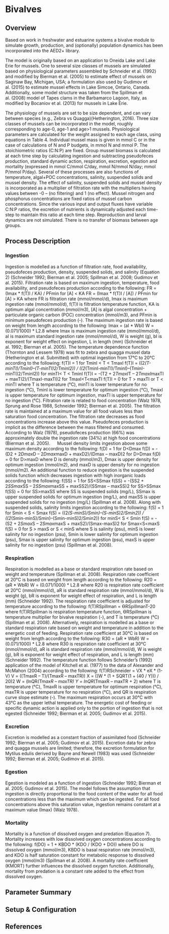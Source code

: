 # Bivalves

## Overview 
Based on work in freshwater and estuarine systems a bivalve module to simulate growth, production, and (optionally) population dynamics has been incorporated into the AED2+ library.

The model is originally based on an application to Oneida Lake and Lake Erie for mussels. One to several size classes of mussels are simulated based on physiological parameters assembled by Schneider et al. (1992) and modified by Bierman et al. (2005) to estimate effect of mussels on Saginaw Bay, Michigan, USA; a formulation also used by Gudimov et al. (2015) to estimate mussel effects in Lake Simcoe, Ontario, Canada.  Additionally, some model structure was taken from the Spillman et al. (2008) model of Tapes clams in the Barbamarco Lagoon, Italy, as modified by Bocaniov et al. (2013) for mussels in Lake Erie. 

The physiology of mussels are set to be size dependent, and can vary between species (e.g., Zebra vs Quagga)(Hetherington, 2016).  Three size classes of mussels can be incorporated in the model, roughly corresponding to age-0, age-1 and age>1 mussels.  Physiological parameters are calculated for the weight assigned to each age class, using equations in Table 4.  Individual mussel mass is given in mmol C or in the case of calculations of N and P budgets, in mmol N and mmol P.  The stoichiometric ratios (C:N:P) are fixed.  Group mussel biomass is calculated at each time step by calculating ingestion and subtracting pseudofeces production, standard dynamic action, respiration, excretion, egestion and mortality (expressed in mmol C/mmol C/day, mmol N/mmol N/day; mmol P/mmol P/day).  Several of these processes are also functions of temperature, algal+POC concentrations, salinity, suspended solids and mussel density.  The effect of salinity, suspended solids and mussel density is incorporated as a multiplier of filtration rate with the multipliers having values between -0 – (no filtering) and 1 (no effect). Mussel nitrogen and phosphorus concentrations are fixed ratios of mussel carbon concentrations. Since the various input and output fluxes have variable C:N:P ratios, the excretion of nutrients is dynamically adjusted each time-step to maintain this ratio at each time step.  Reproduction and larval dynamics are not simulated.  There is no transfer of biomass between age groups.

## Process Description

### Ingestion
Ingestion is modelled as a function of filtration rate, food availability, pseudofeces production, density, suspended solids, and salinity (Equation 2) (Schneider 1992; Bierman et al. 2005; Spillman et al. 2008; Gudimov et al. 2015). Filtration rate is based on maximum ingestion, temperature, food availability, and pseudofeces production according to the following:
FR = (Imax * f(T)I / KA) / PFmin 					         for [A] < KA
FR = (Imax * f(T)I / [A]) / PFmin 					         for [A] > KA
where FR is filtration rate (mmol/mmol/d), Imax is maximum ingestion rate (mmol/mmol/d), f(T)I is filtration temperature function, KA is optimum algal concentration (mmol/m3), [A] is algal concentration + particulate organic carbon (POC) concentration (mmol/m3), and PFmin is minimum pseudofeces production (-).
The maximum ingestion rate is based on weight from length according to the following:
Imax = (aI * WbI)
W = (0.071/1000) * L2.8
where Imax is maximum ingestion rate (mmol/mmol/d), aI is maximum standard ingestion rate (mmol/mmol/d), W is weight (g), bI is exponent for weight effect on ingestion, L in length (mm) (Schneider et al. 1992; Bierman et al. 2005).
The temperature dependence function (Thornton and Lessem 1978) was fit to zebra and quagga mussel data (Hetherington et al. Submitted) with optimal ingestion from 17°C to 20°C according to the following:
f(T)I = 1 								       	for TminI < T < TmaxI
f(T)I = ((2*(T-minTI)/TminI)–(T-minTI)2/TminI2)) / ((2*(TminI-minTI)/TminI)–(TminI-minTI)2/TminI2))
for minTI< T < TminI
f(T)I = -(T2 + 2*TmaxI*T – 2*TmaxI*maxTI + maxTI2)/(TmaxI-maxTI)2		for TmaxI<T<maxTI
f(T)I = 0 							             		for T > maxTI or T < minTI
where T is temperature (°C), minTI is lower temperature for no ingestion (°C), TminI is lower temperature for optimum ingestion (°C), TmaxI is upper temperature for optimum ingestion, maxTI is upper temperature for no ingestion (°C).
Filtration rate is related to food concentration (Walz 1978, Sprung and Rose 1988, Schneider 1992; Bierman et al. 2005). The filtration rate is maintained at a maximum value for all food values less than saturation food concentration. The filtration rate decreases as food concentrations increase above this value.
Pseudofeces production is implicit as the difference between the mass filtered and consumed. According to Walz (1978), pseudofeces production (66%) was approximately double the ingestion rate (34%) at high food concentrations (Bierman et al. 2005).
 
Mussel density limits ingestion above some maximum density according to the following: 
f(D) = 1 								     	     	for D<Dmax
f(D) = -(D2 + 2*Dmax*D – 2*Dmax*maxD + maxD2)/(Dmax – maxD)2 	     		for D>Dmax
f(D) = 0 								    		for D>maxD
where D is density (mmol/m2), Dmax is upper density for optimum ingestion (mmol/m2), and maxD is upper density for no ingestion (mmol/m2).
An additional function to reduce ingestion is the suspended solids function which decreases ingestion with high inorganic loads according to the following:
f(SS) = 1									  	for SS<SSmax
f(SS) = -(SS2 + 2*SSmax*SS – 2*SSmax*maxSS + maxSS2)/(SSmax – maxSS)2 		for SS>SSmax
f(SS) = 0									  	for SS>maxSS
where SS is suspended solids (mg/L), SSmax is upper suspended solids for optimum ingestion (mg/L), and maxSS is upper suspended solids for no ingestion (mg/L) (Spillman et al. 2008).
Along with suspended solids, salinity limits ingestion according to the following: 
f(S) = 1 									         	for Smin < S < Smax
f(S) = ((2*(S-minS)/Smin)–(S-minS)2/Smin2)) / ((2*(Smin-minS)/Smin)–(Smin-minS)2/Smin2))	for minS< S < Smin 
f(S) = -(S2 + 2*Smax*S – 2*Smax*maxS + maxS2)/(Smax-maxS)2		            		for Smax<S<maxS
f(S) = 0 									 	for S > maxS or S < minS
where S is salinity (psu), minS is lower salinity for no ingestion (psu), Smin is lower salinity for optimum ingestion (psu), Smax is upper salinity for optimum ingestion (psu), maxS is upper salinity for no ingestion (psu) (Spillman et al. 2008).

### Respiration
Respiration is modelled as a base or standard respiration rate based on weight and temperature  (Spillman et al. 2008). Respiration rate coefficient at 20°C is based on weight from length according to the following:
R20 = (aR * WbR)
W = (0.071/1000) * L2.8
where R20 is respiration rate coefficient at 20°C (mmol/mmol/d), aR is standard respiration rate (mmol/mmol/d), W is weight (g), bR is exponent for weight effect of respiration, and L is length (mm) (Schneider 1992).
The respiration rate coefficient is adjusted for temperature according to the following:
f(T)RSpillman = ϴRSpillmanT-20
where f(T)RSpillman is respiration temperature function, ϴRSpillman is temperature multiplier for bivalve respiration (-), and T is temperature (°C) (Spillman et al. 2008).
Alternatively, respiration is modelled as a base or standard respiration rate based on weight and temperature in addition to the energetic cost of feeding. Respiration rate coefficient at 30°C is based on weight from length according to the following:
R30 = (aR * WbR)
W = (0.071/1000) * L2.8
where R30 is respiration rate coefficient at 30°C (mmol/mmol/d), aR is standard respiration rate (mmol/mmol/d), W is weight (g), bR is exponent for weight effect of respiration, and L is length (mm) (Schneider 1992).
The temperature function follows Schneider’s (1992) application of the model of Kitchell et al. (1977) to the data of Alexander and McMahon (2004) according to the following:
f(T)RSchneider = VX * eX * (1-V)
V = ((TmaxR – T)/(TmaxR – maxTR))
X = ((W * (1 + SQRT(1 + (40 / Y))) / 20)2
W = (lnQR*(TmaxR – maxTR)
Y = lnQR*(TmaxR – maxTR + 2)
where T is temperature (°C), TmaxR is upper temperature for optimum respiration (°C), maxTR is upper temperature for no respiration (°C), and QR is respiration curve slope estimate (-). The maximum respiration occurs at 30°C with 43°C as the upper lethal temperature.
The energetic cost of feeding or specific dynamic action is applied only to the portion of ingestion that is not egested (Schneider 1992; Bierman et al. 2005; Gudimov et al. 2015).

### Excretion
Excretion is modelled as a constant fraction of assimilated food (Schneider 1992; Bierman et al. 2005; Gudimov et al. 2015). Excretion data for zebra and quagga mussels are limited; therefore, the excretion formulation for Mytilus edulis derived by Bayne and Newell (1983) was used (Schneider 1992; Bierman et al. 2005; Gudimov et al. 2015).

### Egestion
Egestion is modeled as a function of ingestion (Schneider 1992; Bierman et al. 2005; Gudimov et al. 2015). The model follows the assumption that ingestion is directly proportional to the food content of the water for all food concentrations less than the maximum which can be ingested. For all food concentrations above this saturation value, ingestion remains constant at a maximum value (Imax) (Walz 1978).

### Mortality
Mortality is a function of dissolved oxygen and predation (Equation 7). Mortality increases with low dissolved oxygen concentrations according to the following:
f(DO) = 1 + KBDO * (KDO / (KDO + DO)) 
where DO is dissolved oxygen (mmol/m3), KBDO is basal respiration rate (mmol/m3), and KDO is half saturation constant for metabolic response to dissolved oxygen (mmol/m3) (Spillman et al. 2008). A mortality rate coefficient (KMORT) further influences the dissolved oxygen function. Additionally, mortality from predation is a constant rate added to the effect from dissolved oxygen.


## Parameter Summary

## Setup & Configuration

## References

<div id="refs"></div> 